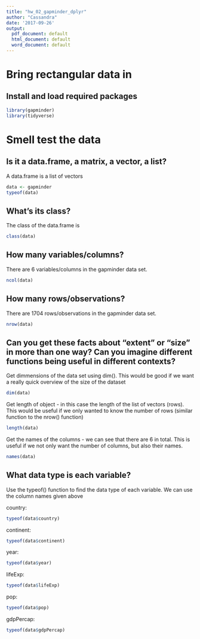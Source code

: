 ```yaml
---
title: "hw_02_gapminder_dplyr"
author: "Cassandra"
date: '2017-09-26'
output:
  pdf_document: default
  html_document: default
  word_document: default
---
```


# Bring rectangular data in
## Install and load required packages
```r
library(gapminder)
library(tidyverse)
```


# Smell test the data
## Is it a data.frame, a matrix, a vector, a list?
A data.frame is a list of vectors
```r
data <- gapminder
typeof(data)
```
## What’s its class?
The class of the data.frame is 
```r
class(data)
```
## How many variables/columns?
There are 6 variables/columns in the gapminder data set.
```r
ncol(data)
```

## How many rows/observations?
There are 1704 rows/observations in the gapminder data set.

```r
nrow(data)
```
## Can you get these facts about “extent” or “size” in more than one way? Can you imagine different functions being useful in different contexts?
Get dimmensions of the data set using dim(). This would be good if we want a really quick overview of the size of the dataset
```r
dim(data)
```
Get length of object - in this case the length of the list of vectors (rows). This would be useful if we only wanted to know the number of rows (similar function to the nrow() function)
```r

length(data)
```
Get the names of the columns - we can see that there are 6 in total. This is useful if we not only want the number of columns, but also their names.
```r
names(data)
```
## What data type is each variable?
Use the typeof() function to find the data type of each variable. We can use the column names given above

country:
```r
typeof(data$country)
```
continent:
```r
typeof(data$continent)
```
year:
```r
typeof(data$year)
```
lifeExp:
```r
typeof(data$lifeExp)
```
pop:
```r
typeof(data$pop)
```
gdpPercap:
```r
typeof(data$gdpPercap)
```


